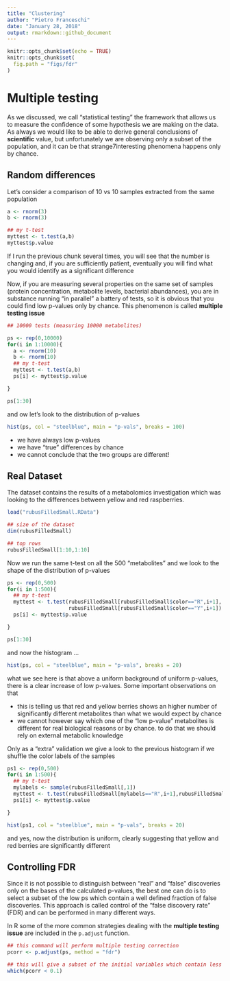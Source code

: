 ```yaml
---
title: "Clustering"
author: "Pietro Franceschi"
date: "January 28, 2018"
output: rmarkdown::github_document
---
```


```r
knitr::opts_chunk$set(echo = TRUE)
knitr::opts_chunk$set(
  fig.path = "figs/fdr"
)
```


# Multiple testing 
As we discussed, we call "statistical testing" the framework that allows us to measure the confidence of some hypothesis we are making on the data. As always we would like to be able to derive general conclusions of **scientific** value, but unfortunately we are observing only a subset of the population, and it can be that strange7interesting phenomena happens only by chance.

## Random differences
Let's consider a comparison of 10 vs 10 samples extracted from the same population

```r
a <- rnorm(3)
b <- rnorm(3)

## my t-test
myttest <- t.test(a,b)
myttest$p.value

```

If I run the previous chunk several times, you will see that the number is changing and, if you are sufficiently patient, eventually you will find what you would identify as a significant difference 

Now, if you are measuring several properties on the same set of samples (protein concentration, metabolite levels, bacterial abundances), you are in substance running "in parallel" a battery of tests, so it is obvious that you could find low p-values only by chance. This phenomenon is called **multiple testing issue**

```r
## 10000 tests (measuring 10000 metabolites)

ps <- rep(0,10000)
for(i in 1:10000){
  a <- rnorm(10)
  b <- rnorm(10)
  ## my t-test
  myttest <- t.test(a,b)
  ps[i] <- myttest$p.value

}

ps[1:30]
```

and ow let's look to the distribution of p-values

```r
hist(ps, col = "steelblue", main = "p-vals", breaks = 100)
```

* we have always low p-values
* we have "true" differences by chance 
* we cannot conclude that the two groups are different!


## Real Dataset

The dataset contains the results of a metabolomics investigation which was looking to the differences between yellow and red raspberries. 

```r
load("rubusFilledSmall.RData")

## size of the dataset
dim(rubusFilledSmall)

## top rows
rubusFilledSmall[1:10,1:10]
```

Now we run the same t-test on all the 500 "metabolites" and we look to the shape of the distribution of p-values

```r
ps <- rep(0,500)
for(i in 1:500){
  ## my t-test
  myttest <- t.test(rubusFilledSmall[rubusFilledSmall$color=="R",i+1],
                    rubusFilledSmall[rubusFilledSmall$color=="Y",i+1])
  ps[i] <- myttest$p.value

}

ps[1:30]
```

and now the histogram ...


```r
hist(ps, col = "steelblue", main = "p-vals", breaks = 20)
```

what we see here is that above a uniform background of uniform p-values, there is a clear increase of low p-values. Some important observations on that

* this is telling us that red and yellow berries shows an higher number of significantly different metabolites than what we would expect by chance
* we cannot however say which one of the "low p-value" metabolites is different for real biological reasons or by chance. to do that we should rely on external metabolic knowledge


Only as a "extra" validation we give a look to the previous histogram if we shuffle the color labels of the samples

```r
ps1 <- rep(0,500)
for(i in 1:500){
  ## my t-test
  mylabels <- sample(rubusFilledSmall[,1])
  myttest <- t.test(rubusFilledSmall[mylabels=="R",i+1],rubusFilledSmall[mylabels=="Y",i+1])
  ps1[i] <- myttest$p.value

}

hist(ps1, col = "steelblue", main = "p-vals", breaks = 20)

```

and yes, now the distribution is uniform, clearly suggesting that yellow and red berries are significantly different

## Controlling FDR
Since it is not possible to distinguish between "real" and "false" discoveries only on the bases of the calculated p-values, the best one can do is to select a subset of the low ps which contain a well defined fraction of false discoveries. This approach is called control of the "false discovery rate" (FDR) and can be performed in many different ways.

In R some of the more common strategies dealing with the __multiple testing issue__ are included in the `p.adjust` function.

```r

## this command will perform multiple testing correction
pcorr <- p.adjust(ps, method = "fdr")

## this will give a subset of the initial variables which contain less than the 10% of false positives
which(pcorr < 0.1)



```





